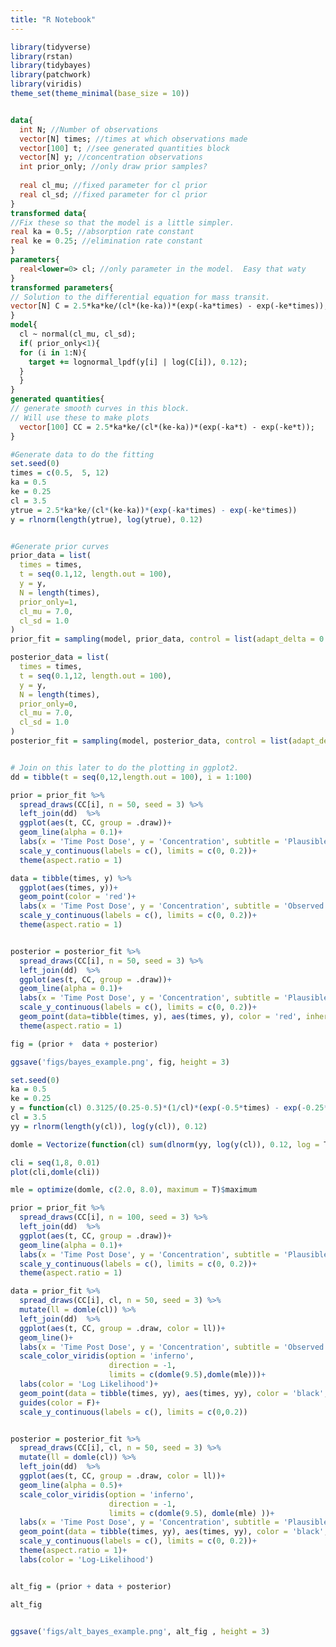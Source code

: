 ```yaml
---
title: "R Notebook"
---
```


```r
library(tidyverse)
library(rstan)
library(tidybayes)
library(patchwork)
library(viridis)
theme_set(theme_minimal(base_size = 10))



```


```stan

data{
  int N; //Number of observations
  vector[N] times; //times at which observations made
  vector[100] t; //see generated quantities block
  vector[N] y; //concentration observations
  int prior_only; //only draw prior samples?
  
  real cl_mu; //fixed parameter for cl prior
  real cl_sd; //fixed parameter for cl prior
}
transformed data{
//Fix these so that the model is a little simpler.
real ka = 0.5; //absorption rate constant
real ke = 0.25; //elimination rate constant
}
parameters{
  real<lower=0> cl; //only parameter in the model.  Easy that waty
}
transformed parameters{
// Solution to the differential equation for mass transit.
vector[N] C = 2.5*ka*ke/(cl*(ke-ka))*(exp(-ka*times) - exp(-ke*times));
}
model{
  cl ~ normal(cl_mu, cl_sd);
  if( prior_only<1){
  for (i in 1:N){
    target += lognormal_lpdf(y[i] | log(C[i]), 0.12);
  }
  }
}
generated quantities{
// generate smooth curves in this block.
// Will use these to make plots
  vector[100] CC = 2.5*ka*ke/(cl*(ke-ka))*(exp(-ka*t) - exp(-ke*t));
}

```


```r
#Generate data to do the fitting
set.seed(0)
times = c(0.5,  5, 12)
ka = 0.5
ke = 0.25
cl = 3.5
ytrue = 2.5*ka*ke/(cl*(ke-ka))*(exp(-ka*times) - exp(-ke*times))
y = rlnorm(length(ytrue), log(ytrue), 0.12) 


#Generate prior curves
prior_data = list(
  times = times,
  t = seq(0.1,12, length.out = 100),
  y = y,
  N = length(times),
  prior_only=1,
  cl_mu = 7.0,
  cl_sd = 1.0
)
prior_fit = sampling(model, prior_data, control = list(adapt_delta = 0.9))

posterior_data = list(
  times = times,
  t = seq(0.1,12, length.out = 100),
  y = y,
  N = length(times),
  prior_only=0,
  cl_mu = 7.0,
  cl_sd = 1.0
)
posterior_fit = sampling(model, posterior_data, control = list(adapt_delta = 0.99))


# Join on this later to do the plotting in ggplot2.
dd = tibble(t = seq(0,12,length.out = 100), i = 1:100)
```


```r



prior = prior_fit %>% 
  spread_draws(CC[i], n = 50, seed = 3) %>% 
  left_join(dd)  %>% 
  ggplot(aes(t, CC, group = .draw))+
  geom_line(alpha = 0.1)+
  labs(x = 'Time Post Dose', y = 'Concentration', subtitle = 'Plausible Concentrations\nBefore Seeing Data')+
  scale_y_continuous(labels = c(), limits = c(0, 0.2))+
  theme(aspect.ratio = 1)

data = tibble(times, y) %>% 
  ggplot(aes(times, y))+
  geom_point(color = 'red')+
  labs(x = 'Time Post Dose', y = 'Concentration', subtitle = 'Observed Data')+
  scale_y_continuous(labels = c(), limits = c(0, 0.2))+
  theme(aspect.ratio = 1)


posterior = posterior_fit %>% 
  spread_draws(CC[i], n = 50, seed = 3) %>% 
  left_join(dd)  %>% 
  ggplot(aes(t, CC, group = .draw))+
  geom_line(alpha = 0.1)+
  labs(x = 'Time Post Dose', y = 'Concentration', subtitle = 'Plausible Concentrations\nAfter Seeing Data')+
  scale_y_continuous(labels = c(), limits = c(0, 0.2))+
  geom_point(data=tibble(times, y), aes(times, y), color = 'red', inherit.aes = F)+
  theme(aspect.ratio = 1)

fig = (prior +  data + posterior)

ggsave('figs/bayes_example.png', fig, height = 3)
```



```r
set.seed(0)
ka = 0.5
ke = 0.25
y = function(cl) 0.3125/(0.25-0.5)*(1/cl)*(exp(-0.5*times) - exp(-0.25*times))
cl = 3.5
yy = rlnorm(length(y(cl)), log(y(cl)), 0.12)

domle = Vectorize(function(cl) sum(dlnorm(yy, log(y(cl)), 0.12, log = T)))

cli = seq(1,8, 0.01)
plot(cli,domle(cli))

mle = optimize(domle, c(2.0, 8.0), maximum = T)$maximum
```



```r
prior = prior_fit %>% 
  spread_draws(CC[i], n = 100, seed = 3) %>% 
  left_join(dd)  %>% 
  ggplot(aes(t, CC, group = .draw))+
  geom_line(alpha = 0.1)+
  labs(x = 'Time Post Dose', y = 'Concentration', subtitle = 'Plausible Concentrations\nBefore Seeing Data')+
  scale_y_continuous(labels = c(), limits = c(0, 0.2))+
  theme(aspect.ratio = 1)

data = prior_fit %>% 
  spread_draws(CC[i], cl, n = 50, seed = 3) %>% 
  mutate(ll = domle(cl)) %>% 
  left_join(dd)  %>% 
  ggplot(aes(t, CC, group = .draw, color = ll))+
  geom_line()+
  labs(x = 'Time Post Dose', y = 'Concentration', subtitle = 'Observed Data')+
  scale_color_viridis(option = 'inferno', 
                      direction = -1,
                      limits = c(domle(9.5),domle(mle)))+
  labs(color = 'Log Likelihood')+
  geom_point(data = tibble(times, yy), aes(times, yy), color = 'black', fill = 'red', shape = 21, inherit.aes = F)+
  guides(color = F)+
  scale_y_continuous(labels = c(), limits = c(0,0.2))


posterior = posterior_fit %>% 
  spread_draws(CC[i], cl, n = 50, seed = 3) %>% 
  mutate(ll = domle(cl)) %>% 
  left_join(dd)  %>% 
  ggplot(aes(t, CC, group = .draw, color = ll))+
  geom_line(alpha = 0.5)+
  scale_color_viridis(option = 'inferno',
                      direction = -1,
                      limits = c(domle(9.5), domle(mle) ))+
  labs(x = 'Time Post Dose', y = 'Concentration', subtitle = 'Plausible Concentrations\nAfter Seeing Data')+
  geom_point(data = tibble(times, yy), aes(times, yy), color = 'black', fill = 'red', shape = 21, inherit.aes = F)+
  scale_y_continuous(labels = c(), limits = c(0, 0.2))+
  theme(aspect.ratio = 1)+
  labs(color = 'Log-Likelihood')


alt_fig = (prior + data + posterior)

alt_fig


ggsave('figs/alt_bayes_example.png', alt_fig , height = 3)

```

